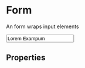 
<Meta title="Code-X|Form" component={Form} />

# Form
An form wraps input elements

<Preview>
  <Story name="Example">
    <ThemeProvider theme={theme}>
        <Form>
            <Input name="example" 
                id="example"
                label="Label" 
                type="text"
                value="Lorem Exampum"
                onChange={action('value changed')}
                />
        </Form>
      </ThemeProvider>
  </Story>
</Preview>

## Properties
<Props of={Form} />